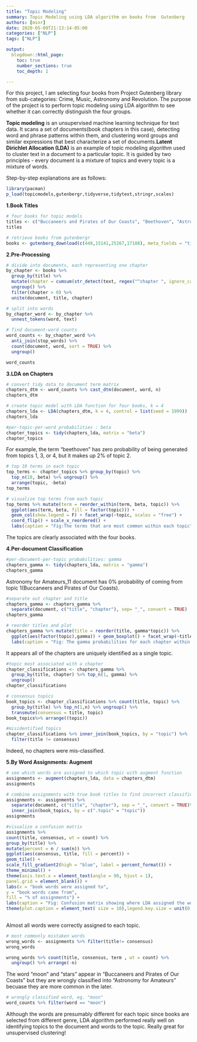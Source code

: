 ```yaml
---
title: "Topic Modeling"
summary: Topic Modeling using LDA algorithm on books from  Gutenberg
authors: [minr]
date: 2020-05-09T21:13:14-05:00
categories: ["NLP"]
tags: ["NLP"]

output:
  blogdown::html_page:
    toc: true
    number_sections: true
    toc_depth: 1

---
```


For this project, I am selecting four books from Project Gutenberg library from sub-categories: Crime, Music, Astronomy and Revolution. The purpose of the project is to perform topic modeling using LDA algorithm to see whether it can correctly distinguish the four groups. 

**Topic modeling** is an unsupervised machine learning technique for text data. It scans a set of documents(book chapters in this case), detecting word and phrase patterns within them, and clustering word groups and similar expressions that best characterize a set of documents.**Latent Dirichlet Allocation (LDA)** is an example of topic modeling algorithm used to cluster text in a document to a particular topic. It is guided by two principles - every document is a mixture of topics and every topic is a mixture of words. 

Step-by-step explanations are as follows:

```r
library(pacman)
p_load(topicmodels,gutenbergr,tidyverse,tidytext,stringr,scales)
```


**1.Book Titles**
```r
# four books for topic models
titles <- c("Buccaneers and Pirates of Our Coasts", "Beethoven", "Astronomy for Amateurs","The Psychology of Revolution")
titles
```

```r
# retrieve books from gutenbergr
books <- gutenberg_download(c(448,15141,25267,17188), meta_fields = "title")
```



**2.Pre-Processing**
```r
# divide into documents, each representing one chapter
by_chapter <- books %>%
  group_by(title) %>%
  mutate(chapter = cumsum(str_detect(text, regex("^chapter ", ignore_case = TRUE)))) %>%
  ungroup() %>%
  filter(chapter > 0) %>%
  unite(document, title, chapter)

# split into words
by_chapter_word <- by_chapter %>%
  unnest_tokens(word, text)

# find document-word counts
word_counts <- by_chapter_word %>%
  anti_join(stop_words) %>%
  count(document, word, sort = TRUE) %>%
  ungroup()

word_counts
```




**3.LDA on Chapters**
```r
# convert tidy data to document term matrix
chapters_dtm <- word_counts %>% cast_dtm(document, word, n)
chapters_dtm

```


```r
# create topic model with LDA function for four books, k = 4
chapters_lda <- LDA(chapters_dtm, k = 4, control = list(seed = 1999))
chapters_lda
```


```r
#per-topic-per-word probabilities : beta
chapter_topics <- tidy(chapters_lda, matrix = "beta")
chapter_topics
```

For example, the term “beethoven” has zero probability of being generated from topics 1, 3, or 4, but it makes up 2% of topic 2.

```r
# top 10 terms in each topic
top_terms <- chapter_topics %>% group_by(topic) %>%
  top_n(10, beta) %>% ungroup() %>%
  arrange(topic, -beta)
top_terms
```

```r
# visualize top terms from each topic
top_terms %>% mutate(term = reorder_within(term, beta, topic)) %>%
  ggplot(aes(term, beta, fill = factor(topic))) +
  geom_col(show.legend = F) + facet_wrap(~topic, scales = "free") +
  coord_flip() + scale_x_reordered() + 
  labs(caption = "Fig:The terms that are most common within each topic") + theme(plot.caption = element_text(hjust = 0.5, size = 10))
```


The topics are clearly associated with the four books. 



**4.Per-document Classification**

```r
#per-document-per-topic probabilities: gamma
chapters_gamma <- tidy(chapters_lda, matrix = "gamma")
chapters_gamma
```

Astronomy for Amateurs_11 document has 0% probability of coming from topic 1(Buccaneers and Pirates of Our Coasts).

```r
#separate out chapter and title
chapters_gamma <- chapters_gamma %>%
  separate(document, c("title", "chapter"), sep= "_", convert = TRUE)
chapters_gamma
```


```r
# reorder titles and plot
chapters_gamma %>% mutate(title = reorder(title, gamma*topic)) %>%
  ggplot(aes(factor(topic),gamma)) + geom_boxplot() + facet_wrap(~title) +
  labs(caption = "Fig: The gamma probabilities for each chapter within each book") + theme(plot.caption = element_text(hjust = 0.5, size = 12))
```

It appears  all of the chapters are uniquely identified as a single topic.

```r
#topic most associated with a chapter 
chapter_classifications <- chapters_gamma %>%
  group_by(title, chapter) %>% top_n(1, gamma) %>%
  ungroup()
chapter_classifications
```

```r
# consensus topics
book_topics <- chapter_classifications %>% count(title, topic) %>%
  group_by(title) %>% top_n(1,n) %>% ungroup() %>%
  transmute(consensus = title, topic)
book_topics%>% arrange((topic))
```

```r
#misidentified topics
chapter_classifications %>% inner_join(book_topics, by = "topic") %>%
  filter(title != consensus)
```

Indeed, no chapters were mis-classified. 



**5.By Word Assignments: Augment**

```r
# see which words are assigned to which topic with augment function
assignments <- augment(chapters_lda, data = chapters_dtm)
assignments
```


```r
# combine assignments with true book titles to find incorrect classification
assignments <- assignments %>% 
  separate(document, c("title", "chapter"), sep = "_", convert = TRUE)%>%
  inner_join(book_topics, by = c(".topic" = "topic"))
assignments
```


```r
#visualize a confusion matrix
assignments %>%
count(title, consensus, wt = count) %>%
group_by(title) %>%
mutate(percent = n / sum(n)) %>%
ggplot(aes(consensus, title, fill = percent)) +
geom_tile() + 
scale_fill_gradient2(high = "blue", label = percent_format()) +
theme_minimal() +
theme(axis.text.x = element_text(angle = 90, hjust = 1),
panel.grid = element_blank()) +
labs(x = "book words were assigned to",
y = "book words came from",
fill = "% of assignments") + 
labs(caption = "Fig: Confusion matrix showing where LDA assigned the words from each book") +
theme(plot.caption = element_text( size = 10),legend.key.size = unit(0.5, "cm")) 
 
```
 
Almost all words were correctly assigned to each topic.
 
```r
# most commonly mistaken words
wrong_words <- assignments %>% filter(title!= consensus)
wrong_words
```

```r
wrong_words %>% count(title, consensus, term , wt = count) %>% 
  ungroup() %>% arrange(-n)
```

The word "moon" and "stars" appear  in "Buccaneers and Pirates of Our Coasts" but they are wrongly classified into "Astronomy for Amateurs" becuase they are more common in the later. 

```r
# wrongly classified word, eg. "moon"
word_counts %>% filter(word == "moon")
```


Although the words are presumably different for each topic since books are selected from different genre, LDA algorithm performed really well on identifying topics to the document and words to the topic. Really great for unsupervised clustering!













